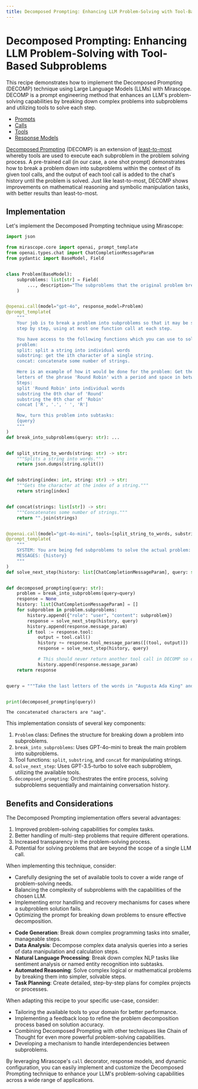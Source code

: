 ```yaml
---
title: Decomposed Prompting: Enhancing LLM Problem-Solving with Tool-Based Subproblems
---
```


# Decomposed Prompting: Enhancing LLM Problem-Solving with Tool-Based Subproblems

This recipe demonstrates how to implement the Decomposed Prompting (DECOMP) technique using Large Language Models (LLMs) with Mirascope. DECOMP is a prompt engineering method that enhances an LLM's problem-solving capabilities by breaking down complex problems into subproblems and utilizing tools to solve each step.

<Info title="Mirascope Concepts Used" collapsible={true} defaultCollapsed={true}>
<ul>
<li><a href="/docs/mirascope/learn/prompts/">Prompts</a></li>
<li><a href="/docs/mirascope/learn/calls/">Calls</a></li>
<li><a href="/docs/mirascope/learn/tools/">Tools</a></li>
<li><a href="/docs/mirascope/learn/response_models/">Response Models</a></li>
</ul>
</Info>

<Note title="Background">
<p>
<a href="https://arxiv.org/pdf/2210.02406">Decomposed Prompting</a> (DECOMP) is an extension of <a href="https://arxiv.org/abs/2205.10625">least-to-most</a> whereby tools are used to execute each subproblem in the problem solving process. A pre-trained call (in our case, a one shot prompt) demonstrates how to break a problem down into subproblems within the context of its given tool calls, and the output of each tool call is added to the chat's history until the problem is solved. Just like least-to-most, DECOMP shows improvements on mathematical reasoning and symbolic manipulation tasks, with better results than least-to-most.
</p>
</Note>

## Implementation

Let's implement the Decomposed Prompting technique using Mirascope:




```python
import json

from mirascope.core import openai, prompt_template
from openai.types.chat import ChatCompletionMessageParam
from pydantic import BaseModel, Field


class Problem(BaseModel):
    subproblems: list[str] = Field(
        ..., description="The subproblems that the original problem breaks down into"
    )


@openai.call(model="gpt-4o", response_model=Problem)
@prompt_template(
    """
    Your job is to break a problem into subproblems so that it may be solved
    step by step, using at most one function call at each step.

    You have access to the following functions which you can use to solve a
    problem:
    split: split a string into individual words
    substring: get the ith character of a single string.
    concat: concatenate some number of strings.

    Here is an example of how it would be done for the problem: Get the first two
    letters of the phrase 'Round Robin' with a period and space in between them.
    Steps:
    split 'Round Robin' into individual words
    substring the 0th char of 'Round'
    substring the 0th char of 'Robin'
    concat ['R', '.', ' ', 'R']

    Now, turn this problem into subtasks:
    {query}
    """
)
def break_into_subproblems(query: str): ...


def split_string_to_words(string: str) -> str:
    """Splits a string into words."""
    return json.dumps(string.split())


def substring(index: int, string: str) -> str:
    """Gets the character at the index of a string."""
    return string[index]


def concat(strings: list[str]) -> str:
    """Concatenates some number of strings."""
    return "".join(strings)


@openai.call(model="gpt-4o-mini", tools=[split_string_to_words, substring, concat])
@prompt_template(
    """
    SYSTEM: You are being fed subproblems to solve the actual problem: {query}
    MESSAGES: {history}
    """
)
def solve_next_step(history: list[ChatCompletionMessageParam], query: str): ...


def decomposed_prompting(query: str):
    problem = break_into_subproblems(query=query)
    response = None
    history: list[ChatCompletionMessageParam] = []
    for subproblem in problem.subproblems:
        history.append({"role": "user", "content": subproblem})
        response = solve_next_step(history, query)
        history.append(response.message_param)
        if tool := response.tool:
            output = tool.call()
            history += response.tool_message_params([(tool, output)])
            response = solve_next_step(history, query)

            # This should never return another tool call in DECOMP so don't recurse
            history.append(response.message_param)
    return response


query = """Take the last letters of the words in "Augusta Ada King" and concatenate them using a space."""


print(decomposed_prompting(query))
```

    The concatenated characters are "aag".


This implementation consists of several key components:

1. `Problem` class: Defines the structure for breaking down a problem into subproblems.
2. `break_into_subproblems`: Uses GPT-4o-mini to break the main problem into subproblems.
3. Tool functions: `split`, `substring`, and `concat` for manipulating strings.
4. `solve_next_step`: Uses GPT-3.5-turbo to solve each subproblem, utilizing the available tools.
5. `decomposed_prompting`: Orchestrates the entire process, solving subproblems sequentially and maintaining conversation history.

## Benefits and Considerations

The Decomposed Prompting implementation offers several advantages:

1. Improved problem-solving capabilities for complex tasks.
2. Better handling of multi-step problems that require different operations.
3. Increased transparency in the problem-solving process.
4. Potential for solving problems that are beyond the scope of a single LLM call.

When implementing this technique, consider:

- Carefully designing the set of available tools to cover a wide range of problem-solving needs.
- Balancing the complexity of subproblems with the capabilities of the chosen LLM.
- Implementing error handling and recovery mechanisms for cases where a subproblem solution fails.
- Optimizing the prompt for breaking down problems to ensure effective decomposition.

<Info title="Additional Real-World Applications">
<ul>
<li><b>Code Generation</b>: Break down complex programming tasks into smaller, manageable steps.</li>
<li><b>Data Analysis</b>: Decompose complex data analysis queries into a series of data manipulation and calculation steps.</li>
<li><b>Natural Language Processing</b>: Break down complex NLP tasks like sentiment analysis or named entity recognition into subtasks.</li>
<li><b>Automated Reasoning</b>: Solve complex logical or mathematical problems by breaking them into simpler, solvable steps.</li>
<li><b>Task Planning</b>: Create detailed, step-by-step plans for complex projects or processes.</li>
</ul>
</Info>

When adapting this recipe to your specific use-case, consider:

- Tailoring the available tools to your domain for better performance.
- Implementing a feedback loop to refine the problem decomposition process based on solution accuracy.
- Combining Decomposed Prompting with other techniques like Chain of Thought for even more powerful problem-solving capabilities.
- Developing a mechanism to handle interdependencies between subproblems.

By leveraging Mirascope's `call` decorator, response models, and dynamic configuration, you can easily implement and customize the Decomposed Prompting technique to enhance your LLM's problem-solving capabilities across a wide range of applications.
